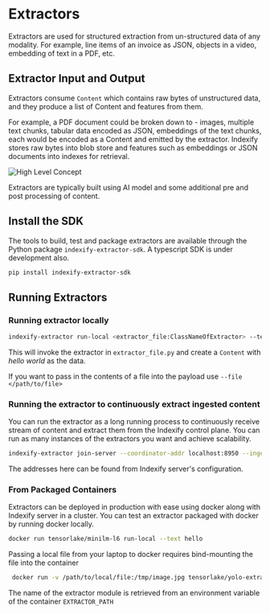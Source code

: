 # Extractors

Extractors are used for structured extraction from un-structured data of any modality. For example, line items of an invoice as JSON, objects in a video, embedding of text in a PDF, etc. 

## Extractor Input and Output 

Extractors consume `Content` which contains raw bytes of unstructured data, and they produce a list of Content and features from them. 

For example, a PDF document could be broken down to - images, multiple text chunks, tabular data encoded as JSON, embeddings of the text chunks, each would be encoded as a Content and emitted by the extractor. Indexify stores raw bytes into blob store and features such as embeddings or JSON documents into indexes for retrieval. 

![High Level Concept](/images/Content_AI_Content.png)

Extractors are typically built using AI model and some additional pre and post processing of content.

## Install the SDK 
The tools to build, test and package extractors are available through the Python package `indexify-extractor-sdk`. A typescript SDK is under development also. 

```bash
pip install indexify-extractor-sdk
```

## Running Extractors

### Running extractor locally

```bash
indexify-extractor run-local <extractor_file:ClassNameOfExtractor> --text "hello world"
```

This will invoke the extractor in `extractor_file.py` and create a `Content` with *hello world* as the data.

If you want to pass in the contents of a file into the payload use `--file </path/to/file>`

### Running the extractor to continuously extract ingested content
You can run the extractor as a long running process to continuously receive stream of content and extract them from the Indexify control plane. You can run as many instances of the extractors you want and achieve scalability.

```bash
indexify-extractor join-server --coordinator-addr localhost:8950 --ingestion-addr localhost:8900
```

The addresses here can be found from Indexify server's configuration.

### From Packaged Containers

Extractors can be deployed in production with ease using docker along with Indexify server in a cluster. You can test an extractor packaged with docker by running docker locally.

```bash
docker run tensorlake/minilm-l6 run-local --text hello
```

Passing a local file from your laptop to docker requires bind-mounting the file into the container 

```bash
 docker run -v /path/to/local/file:/tmp/image.jpg tensorlake/yolo-extractor run-local yolo_extractor:YoloExtractor --file /tmp/image.jpg
```

The name of the extractor module is retrieved from an environment variable of the container `EXTRACTOR_PATH`